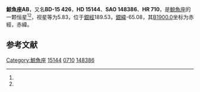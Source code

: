 {{Starbox begin
| name = 鯨魚座AB
}}
{{Starbox observe
| epoch = [[J2000.0|J2000.0]]
| constell = [[鯨魚座|鯨魚座]]<ref name=SIMBAD>{{cite web
 | url=http://simbad.u-strasbg.fr/simbad/sim-id?Ident=HR+710
 | title =Pulsating variable Star
 | publisher=Centre de Données astronomiques de Strasbourg
 | work=SIMBAD
 | accessdate=2012-07-13}}</ref><ref name=DATA>{{cite web
 | url=http://vizier.u-strasbg.fr/viz-bin/VizieR-5?-out.add=.&-source=5050&-corr=PK=HR&-out.max=9999&HR=710
 | title=VizieR Detailed Page
 | accessdate=2012-07-13
 | archive-date=2016-03-04
 | archive-url=https://web.archive.org/web/20160304200006/http://vizier.u-strasbg.fr/viz-bin/VizieR-5?-out.add=.&-source=5050&-corr=PK=HR&-out.max=9999&HR=710
 | dead-url=no
 }}</ref>
| 星官 = 
| ra = {{RA|2|26|0.3}}<ref name=SIMBAD /><ref name=DATA />
| dec = {{DEC|-15|20|28}}<ref name=SIMBAD /><ref name=DATA />
| appmag_v = 5.83<ref name=SIMBAD /><ref name=DATA />
}}
{{Starbox character
| class = A6VpSrCr<ref name=SIMBAD /><ref name=DATA />
| b-v = 0.15<ref name=SIMBAD /><ref name=DATA />
| u-b = 0.1<ref name=SIMBAD /><ref name=DATA />
| r-i = 0.04<ref name=SIMBAD /><ref name=DATA />
| variable = 
}}
{{Starbox astrometry
| radial_v = 0.1
| prop_mo_ra = -8
| parallax = 0.015
| p_error = 
}}
{{Starbox catalog
| names =BD-15 426，[[SAO星表|SAO]] 148386，[[HD星表|HD]] 15144，[[HR星表|HR]] 710}}
{{Starbox reference |Simbad=HR+710}}
{{Starbox end}}

'''鯨魚座AB'''，又名'''BD-15 426'''，'''HD 15144'''、'''SAO 148386'''、'''HR 710'''，是[[鯨魚座|鯨魚座]]的一颗恒星<ref name=SIMBAD /><ref name=DATA />，视星等为5.83，位于[[銀道座標系|銀經]]189.53，[[銀道座標系|銀緯]]-65.08，其[[B1900.0|B1900.0]]坐标为赤經{{RA|2|21|15.1}}，赤緯{{DEC|-15|-65.08|27}}。

== 参考文献 ==
{{reflist}}

{{star-stub}}

{{鯨魚座恒星}}
[[Category:鯨魚座|Category:鯨魚座]]
[[Category:HD和HDE天體|15144]]
[[Category:HR天體|0710]]
[[Category:SAO天體|148386]]